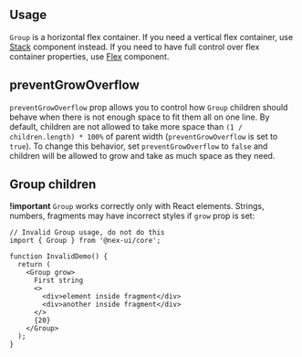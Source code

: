 

## Usage

`Group` is a horizontal flex container. If you need a vertical flex container, use [Stack](/core/stack)
component instead. If you need to have full control over flex container properties, use [Flex](/core/flex) component.

<Demo data={GroupDemos.usage} />

## preventGrowOverflow

`preventGrowOverflow` prop allows you to control how `Group` children should behave when there is not enough
space to fit them all on one line. By default, children are not allowed to take more space than
`(1 / children.length) * 100%` of parent width (`preventGrowOverflow` is set to `true`). To change
this behavior, set `preventGrowOverflow` to `false` and children will be allowed to grow and take
as much space as they need.

<Demo data={GroupDemos.preventGrowOverflow} />

## Group children

**!important** `Group` works correctly only with React elements.
Strings, numbers, fragments may have incorrect styles if `grow` prop is set:

```tsx
// Invalid Group usage, do not do this
import { Group } from '@nex-ui/core';

function InvalidDemo() {
  return (
    <Group grow>
      First string
      <>
        <div>element inside fragment</div>
        <div>another inside fragment</div>
      </>
      {20}
    </Group>
  );
}
```

<FlexboxGapSupport component="Group" />
